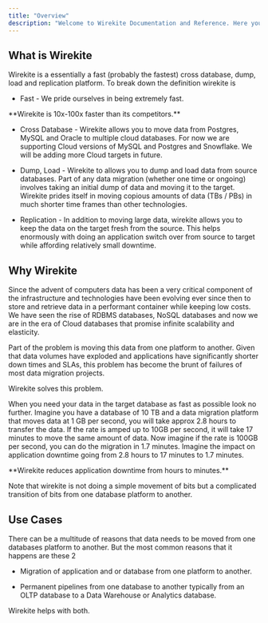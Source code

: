```yaml
---
title: "Overview"
description: "Welcome to Wirekite Documentation and Reference. Here you will get every thing you need to understand what is wirekite and how can it help with your data migration challenges, whether that's a one time migration of data or an ongoing pipeline between two databases. "
---
```


## What is Wirekite

Wirekite is a essentially a fast (probably the fastest) cross database, dump, load and replication platform. To break down the definition wirekite is&#x20;

* Fast - We pride ourselves in being extremely fast.

<Note>
  **Wirekite is 10x-100x faster than its competitors.**
</Note>

* Cross Database - Wirekite allows you to move data from Postgres, MySQL and Oracle to multiple cloud databases. For now we are supporting Cloud versions of MySQL and Postgres and Snowflake. We will be adding more Cloud targets in future.&#x20;

* Dump, Load - Wirekite to allows you to dump and load data from source databases. Part of any data migration (whether one time or ongoing) involves taking an initial dump of data and moving it to the target. Wirekite prides itself in moving copious amounts of data (TBs / PBs) in much shorter time frames than other technologies.

* Replication - In addition to moving large data, wirekite allows you to keep the data on the target fresh from the source. This helps enormously with doing an application switch over from source to target while affording relatively small downtime.&#x20;

## Why Wirekite

Since the advent of computers data has been a very critical component of the infrastructure and technologies have been evolving ever since then to store and retrieve data in a performant container while keeping low costs. We have seen the rise of RDBMS databases, NoSQL databases and now we are in the era of Cloud databases that promise infinite scalability and elasticity. &#x20;

Part of the problem is moving this data from one platform to another. Given that data volumes have exploded and applications have significantly shorter down times and SLAs, this problem has become the brunt of failures of most data migration projects.&#x20;

Wirekite solves this problem.&#x20;

When you need your data in the target database as fast as possible look no further. Imagine you have a database of 10 TB and a data migration platform that moves data at 1 GB per second, you will take approx 2.8 hours to transfer the data. If the rate is amped up to 10GB per second, it will take 17 minutes to move the same amount of data. Now imagine if the rate is 100GB per second, you can do the migration in 1.7 minutes. Imagine the impact on application downtime going from 2.8 hours to 17 minutes to 1.7 minutes.&#x20;

<Note>
  **Wirekite reduces application downtime from hours to minutes.**
</Note>

Note that wirekite is not doing a simple movement of bits but a complicated transition of bits from one database platform to another.&#x20;

## Use Cases

There can be a multitude of reasons that data needs to be moved from one databases platform to another. But the most common reasons that it happens are these 2

* Migration of application and or database from one platform to another.&#x20;

* Permanent pipelines from one database to another typically from an OLTP database to a Data Warehouse or Analytics database. &#x20;

Wirekite helps with both.